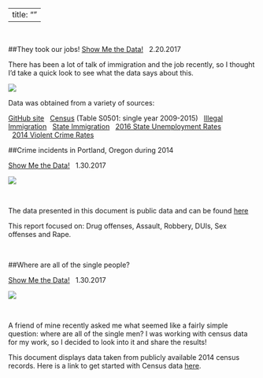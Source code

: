 
---
title: ""
---
&nbsp;
&nbsp;

##They took our jobs!
[Show Me the Data!](https://reallifedata.github.io/PopulationData/index.html)
&nbsp;
2.20.2017
&nbsp;

There has been a lot of talk of immigration and the job recently, so I thought I'd take a quick look to see what the data says about this. 


[![](C:\\Users\\owner\\Desktop\\Website\\Population.png)](https://reallifedata.github.io/PopulationData/index.html) 

Data was obtained from a variety of sources:

[GitHub site](https://github.com/RealLifeData)
&nbsp;
[Census](https://factfinder.census.gov/faces/nav/jsf/pages/index.xhtml) (Table S0501: single year 2009-2015)
&nbsp;
[Illegal Immigration](http://immigration.procon.org/view.resource.php?resourceID=000844)
&nbsp;
[State Immigration](http://www.census.gov/data/datasets/2016/demo/popest/nation-total.html)
&nbsp;
[2016 State Unemployment Rates](https://www.bls.gov/web/laus/laumstrk.htm)  
&nbsp;
[2014 Violent Crime Rates](http://www.worldatlas.com/articles/the-most-dangerous-states-in-the-u-s.html)

##Crime incidents in Portland, Oregon during 2014

[Show Me the Data!](https://reallifedata.github.io/Portland_Crime_2014/)
&nbsp;
1.30.2017
&nbsp;

[![](C:\\Users\\owner\\Desktop\\Website\\Crime.png)](https://reallifedata.github.io/Portland_Crime_2014/) 

&nbsp;

The data presented in this document is public data and can be found [here](http://www.civicapps.org/datasets/crime-incidents-2014)

This report focused on: Drug offenses, Assault, Robbery, DUIs, Sex offenses and Rape.

&nbsp;

##Where are all of the single people?

[Show Me the Data!](https://reallifedata.github.io/Single_People/)
&nbsp;
1.30.2017
&nbsp;


[![](C:\\Users\\owner\\Desktop\\Website\\Single.png)](https://reallifedata.github.io/Single_People/) 


&nbsp;

A friend of mine recently asked me what seemed like a fairly simple question: where are all of the single men?  I was working with census data for my work, so I decided to look into it and share the results! 

This document displays data taken from publicly available 2014 census records. Here is a link to get started with Census data [here](https://www.factfinder.census.gov/faces/nav/jsf/pages/download_center.xhtml).




